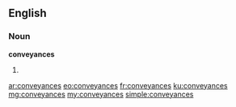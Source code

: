 ==English==

===Noun===
'''conveyances'''

# {{plural of|conveyance}}

[[ar:conveyances]]
[[eo:conveyances]]
[[fr:conveyances]]
[[ku:conveyances]]
[[mg:conveyances]]
[[my:conveyances]]
[[simple:conveyances]]